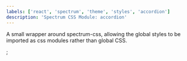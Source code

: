 ```yaml
---
labels: ['react', 'spectrum', 'theme', 'styles', 'accordion']
description: 'Spectrum CSS Module: accordion'
---
```



A small wrapper around spectrum-css, allowing the global
styles to be imported as css modules rather than global CSS.

<CSSModulePreview styles={styles} />;
